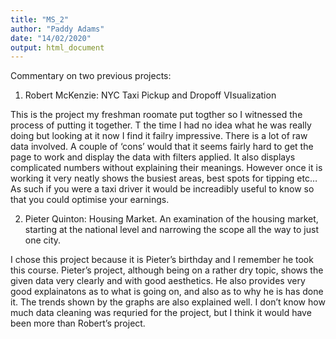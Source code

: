 ```yaml
---
title: "MS_2"
author: "Paddy Adams"
date: "14/02/2020"
output: html_document
---
```


Commentary on two previous projects:


1. Robert McKenzie: NYC Taxi Pickup and Dropoff VIsualization

This is the project my freshman roomate put togther so I witnessed the process of putting it together. T the time I had no idea what he was really doing but looking at it now I find it failry impressive. There is a lot of raw data involved. A couple of 'cons' would that it seems fairly hard to get the page to work and display the data with filters applied. It also displays complicated numbers without explaining their meanings. However once it is working it very neatly shows the busiest areas, best spots for tipping etc... As such if you were a taxi driver it would be increadibly useful to know so that you could optimise your earnings. 



2. Pieter Quinton: Housing Market. An examination of the housing market, starting at the national level and narrowing the scope all the way to just one city.

I chose this project because it is Pieter's birthday and I remember he took this course. Pieter's project, although being on a rather dry topic, shows the given data very clearly and with good aesthetics. He also provides very good explainatons as to what is going on, and also as to why he is has done it. The trends shown by the graphs are also explained well. I don't know how much data cleaning was requried for the project, but I think it would have been more than Robert's project.  

